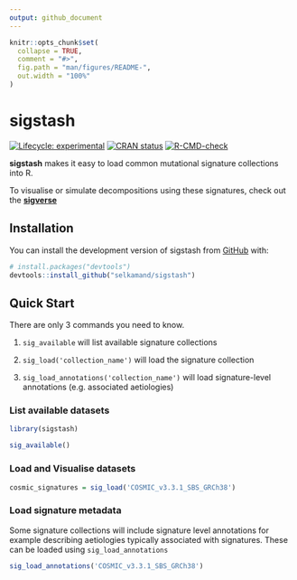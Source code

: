 ```yaml
---
output: github_document
---
```


<!-- README.md is generated from README.Rmd. Please edit that file -->

```r
knitr::opts_chunk$set(
  collapse = TRUE,
  comment = "#>",
  fig.path = "man/figures/README-",
  out.width = "100%"
)
```

# sigstash

<!-- badges: start -->
[![Lifecycle: experimental](https://img.shields.io/badge/lifecycle-experimental-orange.svg)](https://lifecycle.r-lib.org/articles/stages.html#experimental)
[![CRAN status](https://www.r-pkg.org/badges/version/sigstash)](https://CRAN.R-project.org/package=sigstash)
[![R-CMD-check](https://github.com/selkamand/sigstash/actions/workflows/R-CMD-check.yaml/badge.svg)](https://github.com/selkamand/sigstash/actions/workflows/R-CMD-check.yaml)
<!-- badges: end -->

**sigstash** makes it easy to load common mutational signature collections into R.

To visualise or simulate decompositions using these signatures, check out the [**sigverse**](https://github.com/selkamand/sigverse)



## Installation

You can install the development version of sigstash from [GitHub](https://github.com/) with:

``` r
# install.packages("devtools")
devtools::install_github("selkamand/sigstash")
```

## Quick Start

There are only 3 commands you need to know.

1. `sig_available` will list available signature collections

2. `sig_load('collection_name')` will load the signature collection

3. `sig_load_annotations('collection_name')` will load signature-level annotations (e.g. associated aetiologies) 


### List available datasets

```r
library(sigstash)

sig_available()
```

### Load and Visualise datasets

```r
cosmic_signatures = sig_load('COSMIC_v3.3.1_SBS_GRCh38')
```


### Load signature metadata

Some signature collections will include signature level annotations for example describing aetiologies typically associated with signatures. These can be loaded using `sig_load_annotations`

```r
sig_load_annotations('COSMIC_v3.3.1_SBS_GRCh38')
```


